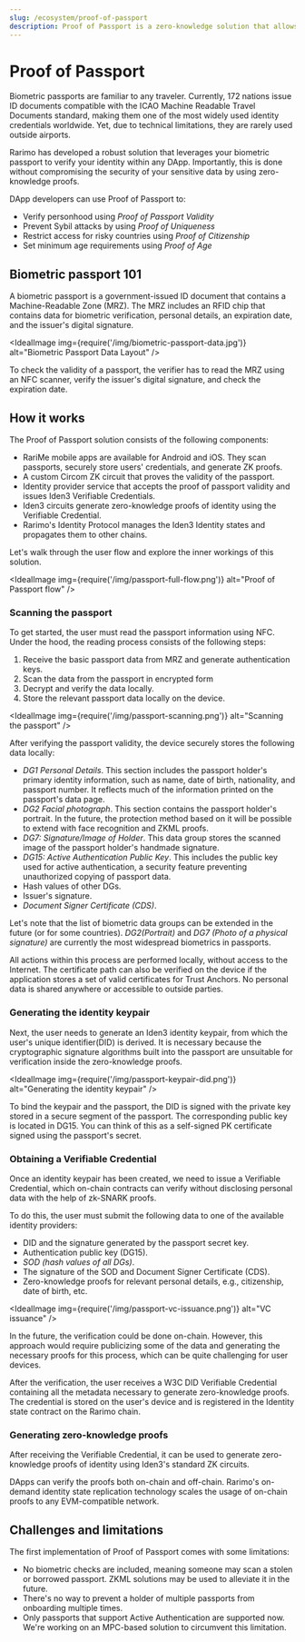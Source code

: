 ```yaml
---
slug: /ecosystem/proof-of-passport
description: Proof of Passport is a zero-knowledge solution that allows using biometric passports to verify your identity in DApps.
---
```


# Proof of Passport

Biometric passports are familiar to any traveler. Currently, 172 nations issue ID documents compatible with the ICAO Machine Readable Travel Documents standard, making them one of the most widely used identity credentials worldwide. Yet, due to technical limitations, they are rarely used outside airports.

Rarimo has developed a robust solution that leverages your biometric passport to verify your identity within any DApp. Importantly, this is done without compromising the security of your sensitive data by using zero-knowledge proofs.

DApp developers can use Proof of Passport to:
- Verify personhood using *Proof of Passport Validity*
- Prevent Sybil attacks by using *Proof of Uniqueness*
- Restrict access for risky countries using *Proof of Citizenship*
- Set minimum age requirements using *Proof of Age*

## Biometric passport 101

A biometric passport is a government-issued ID document that contains a Machine-Readable Zone (MRZ). The MRZ includes an RFID chip that contains data for biometric verification, personal details, an expiration date, and the issuer's digital signature.

<IdealImage img={require('/img/biometric-passport-data.jpg')} alt="Biometric Passport Data Layout" />

To check the validity of a passport, the verifier has to read the MRZ using an NFC scanner, verify the issuer's digital signature, and check the expiration date.

## How it works

The Proof of Passport solution consists of the following components:
- RariMe mobile apps are available for Android and iOS. They scan passports, securely store users' credentials, and generate ZK proofs.
- A custom Circom ZK circuit that proves the validity of the passport.
- Identity provider service that accepts the proof of passport validity and issues Iden3 Verifiable Credentials.
- Iden3 circuits generate zero-knowledge proofs of identity using the Verifiable Credential.
- Rarimo's Identity Protocol manages the Iden3 Identity states and propagates them to other chains.

Let's walk through the user flow and explore the inner workings of this solution.

<IdealImage img={require('/img/passport-full-flow.png')} alt="Proof of Passport flow" />

### Scanning the passport

To get started, the user must read the passport information using NFC. Under the hood, the reading process consists of the following steps:
1. Receive the basic passport data from MRZ and generate authentication keys.
1. Scan the data from the passport in encrypted form
1. Decrypt and verify the data locally.
1. Store the relevant passport data locally on the device.

<IdealImage img={require('/img/passport-scanning.png')} alt="Scanning the passport" />


After verifying the passport validity, the device securely stores the following data locally:
- *DG1 Personal Details*. This section includes the passport holder's primary identity information, such as name, date of birth, nationality, and passport number. It reflects much of the information printed on the passport's data page.
- *DG2 Facial photograph*. This section contains the passport holder's portrait. In the future, the protection method based on it will be possible to extend with face recognition and ZKML proofs.
- *DG7: Signature/Image of Holder*. This data group stores the scanned image of the passport holder's handmade signature.
- *DG15: Active Authentication Public Key*. This includes the public key used for active authentication, a security feature preventing unauthorized copying of passport data.
- Hash values of other DGs.
- Issuer's signature.
- *Document Signer Certificate (CDS)*.

Let's note that the list of biometric data groups can be extended in the future (or for some countries). *DG2(Portrait)* and *DG7 (Photo of a physical signature)* are currently the most widespread biometrics in passports.

All actions within this process are performed locally, without access to the Internet. The certificate path can also be verified on the device if the application stores a set of valid certificates for Trust Anchors. No personal data is shared anywhere or accessible to outside parties.

### Generating the identity keypair

Next, the user needs to generate an Iden3 identity keypair, from which the user's unique identifier(DID) is derived. It is necessary because the cryptographic signature algorithms built into the passport are unsuitable for verification inside the zero-knowledge proofs.

<IdealImage img={require('/img/passport-keypair-did.png')} alt="Generating the identity keypair" />

To bind the keypair and the passport, the DID is signed with the private key stored in a secure segment of the passport. The corresponding public key is located in DG15. You can think of this as a self-signed PK certificate signed using the passport's secret.

### Obtaining a Verifiable Credential

Once an identity keypair has been created, we need to issue a Verifiable Credential, which on-chain contracts can verify without disclosing personal data with the help of zk-SNARK proofs.

To do this, the user must submit the following data to one of the available identity providers:
- DID and the signature generated by the passport secret key.
- Authentication public key (DG15).
- *SOD (hash values of all DGs)*.
- The signature of the SOD and Document Signer Certificate (CDS).
- Zero-knowledge proofs for relevant personal details, e.g., citizenship, date of birth, etc.

<IdealImage img={require('/img/passport-vc-issuance.png')} alt="VC issuance" />

In the future, the verification could be done on-chain. However, this approach would require publicizing some of the data and generating the necessary proofs for this process, which can be quite challenging for user devices.

After the verification, the user receives a W3C DID Verifiable Credential containing all the metadata necessary to generate zero-knowledge proofs. The credential is stored on the user's device and is registered in the Identity state contract on the Rarimo chain.

### Generating zero-knowledge proofs

After receiving the Verifiable Credential, it can be used to generate zero-knowledge proofs of identity using Iden3's standard ZK circuits.

DApps can verify the proofs both on-chain and off-chain. Rarimo's on-demand identity state replication technology scales the usage of on-chain proofs to any EVM-compatible network.

## Challenges and limitations

The first implementation of Proof of Passport comes with some limitations:

- No biometric checks are included, meaning someone may scan a stolen or borrowed passport. ZKML solutions may be used to alleviate it in the future.
- There's no way to prevent a holder of multiple passports from onboarding multiple times.
- Only passports that support Active Authentication are supported now. We're working on an MPC-based solution to circumvent this limitation.

<!-- Supported hashing algorithms? -->
